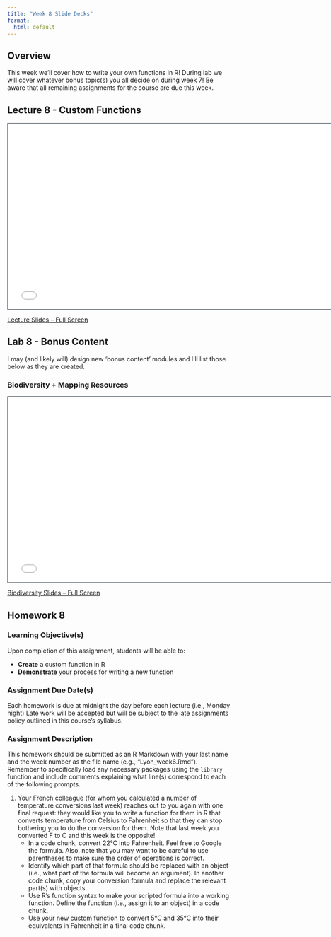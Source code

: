```yaml
---
title: "Week 8 Slide Decks"
format:
  html: default
---
```


## Overview

This week we'll cover how to write your own functions in R! During lab we will cover whatever bonus topic(s) you all decide on during week 7! Be aware that all remaining assignments for the course are due this week.

## Lecture 8 - Custom Functions

```{=html}
<iframe class="slide-deck" src="slides_8a.html" height="420" width="750" style="border: 1px solid #2e3846;"></iframe>
```

[Lecture Slides -- Full Screen](slides_8a.qmd)

## Lab 8 - Bonus Content

I may (and likely will) design new 'bonus content' modules and I'll list those below as they are created.

### Biodiversity + Mapping Resources

```{=html}
<iframe class="slide-deck" src="slides_bonus-biodiversity.html" height="420" width="750" style="border: 1px solid #2e3846;"></iframe>
```

[Biodiversity Slides -- Full Screen](slides_bonus-biodiversity.qmd)

## Homework 8

### Learning Objective(s)

Upon completion of this assignment, students will be able to:

- **Create** a custom function in R
- **Demonstrate** your process for writing a new function

### Assignment Due Date(s)

Each homework is due at midnight the day before each lecture (i.e., Monday night) Late work will be accepted but will be subject to the late assignments policy outlined in this course’s syllabus.

### Assignment Description

This homework should be submitted as an R Markdown with your last name and the week number as the file name (e.g., "Lyon_week6.Rmd"). Remember to specifically load any necessary packages using the `library` function and include comments explaining what line(s) correspond to each of the following prompts.

1. Your French colleague (for whom you calculated a number of temperature conversions last week) reaches out to you again with one final request: they would like you to write a function for them in R that converts temperature from Celsius to Fahrenheit so that they can stop bothering you to do the conversion for them. Note that last week you converted F to C and this week is the opposite!
    - In a code chunk, convert 22°C into Fahrenheit. Feel free to Google the formula. Also, note that you may want to be careful to use parentheses to make sure the order of operations is correct.
    - Identify which part of that formula should be replaced with an object (i.e., what part of the formula will become an argument). In another code chunk, copy your conversion formula and replace the relevant part(s) with objects.
    - Use R’s function syntax to make your scripted formula into a working function. Define the function (i.e., assign it to an object) in a code chunk.
    - Use your new custom function to convert 5°C and 35°C into their equivalents in Fahrenheit in a final code chunk.




